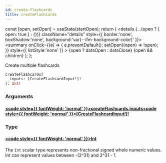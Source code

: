 ```yaml
---
id: create-flashcards
title: createFlashcards
---
```









  const [open, setOpen] = useState(startOpen);
  return (
    <details {...(open ? { open: true } : {})} className="details" style={{ border:'none', boxShadow:'none', background:'var(--ifm-background-color)' }}>
      <summary
        onClick={(e) => {
          e.preventDefault();
          setOpen((open) => !open);
        }}
        style={{ listStyle:'none' }}
      >
      {open ? dataOpen : dataClose}
      </summary>
      {open && children}
    </details>
  );
};








 Create multiple flashcards


```graphql
createFlashcards(
  inputs: [CreateFlashcardInput!]!
): Int!
```




### Arguments

#### [<code style={{ fontWeight: 'normal' }}>createFlashcards.<b>inputs</b></code>](#)<Bullet />[<code style={{ fontWeight: 'normal' }}><b>[CreateFlashcardInput!]!</b></code>](/main-backend-service/graphql/🧠🔍introspection/types/inputs/create-flashcard-input.mdx) <Badge class="badge badge--secondary badge--non_null" text="non-null"/> <Badge class="badge badge--secondary " text="input"/> 



### Type

#### [<code style={{ fontWeight: 'normal' }}><b>Int</b></code>](/main-backend-service/graphql/🧠🔍introspection/types/scalars/int.mdx) <Badge class="badge badge--secondary " text="scalar"/> 
The `Int` scalar type represents non-fractional signed whole numeric values. Int can represent values between -(2^31) and 2^31 - 1.